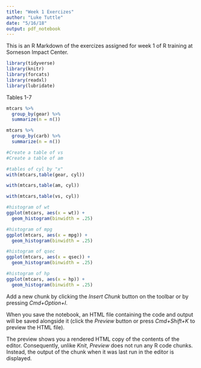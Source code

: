```yaml
---
title: "Week 1 Exercizes"
author: "Luke Tuttle"
date: "5/16/18"
output: pdf_notebook
---
```


This is an R Markdown of the exercizes assigned for week 1 of R training at Sorneson Impact Center. 


```r

library(tidyverse)
library(knitr)
library(forcats)
library(readxl)
library(lubridate)

```

Tables 1-7
```r



mtcars %>% 
  group_by(gear) %>% 
  summarize(n = n())

mtcars %>% 
  group_by(carb) %>% 
  summarize(n = n())

#Create a table of vs
#Create a table of am

#tables of cyl by "x" 
with(mtcars,table(gear, cyl))

with(mtcars,table(am, cyl))

with(mtcars,table(vs, cyl))

#histogram of wt
ggplot(mtcars, aes(x = wt)) +
  geom_histogram(binwidth = .25)

#histogram of mpg
ggplot(mtcars, aes(x = mpg)) +
  geom_histogram(binwidth = .25)

#histogram of qsec
ggplot(mtcars, aes(x = qsec)) +
  geom_histogram(binwidth = .25)

#histogram of hp
ggplot(mtcars, aes(x = hp)) +
  geom_histogram(binwidth = .25)

```


Add a new chunk by clicking the *Insert Chunk* button on the toolbar or by pressing *Cmd+Option+I*.

When you save the notebook, an HTML file containing the code and output will be saved alongside it (click the *Preview* button or press *Cmd+Shift+K* to preview the HTML file). 

The preview shows you a rendered HTML copy of the contents of the editor. Consequently, unlike *Knit*, *Preview* does not run any R code chunks. Instead, the output of the chunk when it was last run in the editor is displayed.

